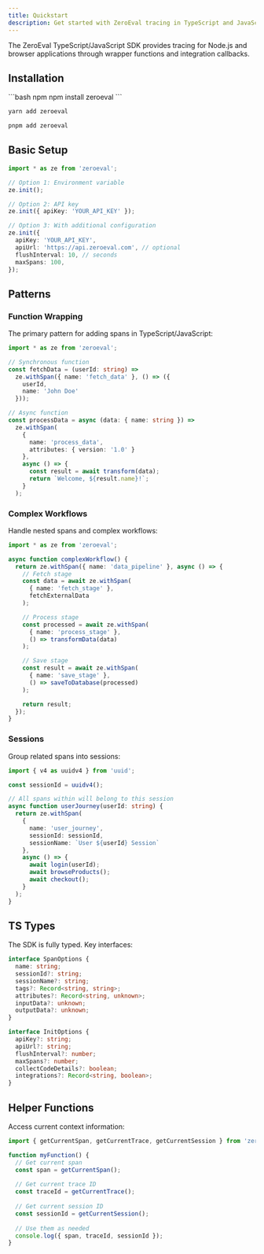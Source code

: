 ```yaml
---
title: Quickstart
description: Get started with ZeroEval tracing in TypeScript and JavaScript applications
---
```


The ZeroEval TypeScript/JavaScript SDK provides tracing for Node.js and browser applications through wrapper functions and integration callbacks.

## Installation

<CodeGroup>
```bash npm
npm install zeroeval
```

```bash yarn
yarn add zeroeval
```

```bash pnpm
pnpm add zeroeval
```
</CodeGroup>

## Basic Setup

```ts
import * as ze from 'zeroeval';

// Option 1: Environment variable
ze.init();

// Option 2: API key
ze.init({ apiKey: 'YOUR_API_KEY' });

// Option 3: With additional configuration
ze.init({
  apiKey: 'YOUR_API_KEY',
  apiUrl: 'https://api.zeroeval.com', // optional
  flushInterval: 10, // seconds
  maxSpans: 100,
});
```

## Patterns

### Function Wrapping

The primary pattern for adding spans in TypeScript/JavaScript:

```ts
import * as ze from 'zeroeval';

// Synchronous function
const fetchData = (userId: string) =>
  ze.withSpan({ name: 'fetch_data' }, () => ({
    userId,
    name: 'John Doe'
  }));

// Async function
const processData = async (data: { name: string }) =>
  ze.withSpan(
    {
      name: 'process_data',
      attributes: { version: '1.0' }
    },
    async () => {
      const result = await transform(data);
      return `Welcome, ${result.name}!`;
    }
  );
```

### Complex Workflows

Handle nested spans and complex workflows:

```ts
import * as ze from 'zeroeval';

async function complexWorkflow() {
  return ze.withSpan({ name: 'data_pipeline' }, async () => {
    // Fetch stage
    const data = await ze.withSpan(
      { name: 'fetch_stage' },
      fetchExternalData
    );

    // Process stage
    const processed = await ze.withSpan(
      { name: 'process_stage' },
      () => transformData(data)
    );

    // Save stage
    const result = await ze.withSpan(
      { name: 'save_stage' },
      () => saveToDatabase(processed)
    );

    return result;
  });
}
```

### Sessions

Group related spans into sessions:

```ts
import { v4 as uuidv4 } from 'uuid';

const sessionId = uuidv4();

// All spans within will belong to this session
async function userJourney(userId: string) {
  return ze.withSpan(
    {
      name: 'user_journey',
      sessionId: sessionId,
      sessionName: `User ${userId} Session`
    },
    async () => {
      await login(userId);
      await browseProducts();
      await checkout();
    }
  );
}
```

## TS Types

The SDK is fully typed. Key interfaces:

```ts
interface SpanOptions {
  name: string;
  sessionId?: string;
  sessionName?: string;
  tags?: Record<string, string>;
  attributes?: Record<string, unknown>;
  inputData?: unknown;
  outputData?: unknown;
}

interface InitOptions {
  apiKey?: string;
  apiUrl?: string;
  flushInterval?: number;
  maxSpans?: number;
  collectCodeDetails?: boolean;
  integrations?: Record<string, boolean>;
}
```

## Helper Functions

Access current context information:

```ts
import { getCurrentSpan, getCurrentTrace, getCurrentSession } from 'zeroeval';

function myFunction() {
  // Get current span
  const span = getCurrentSpan();
  
  // Get current trace ID
  const traceId = getCurrentTrace();
  
  // Get current session ID
  const sessionId = getCurrentSession();
  
  // Use them as needed
  console.log({ span, traceId, sessionId });
}
```